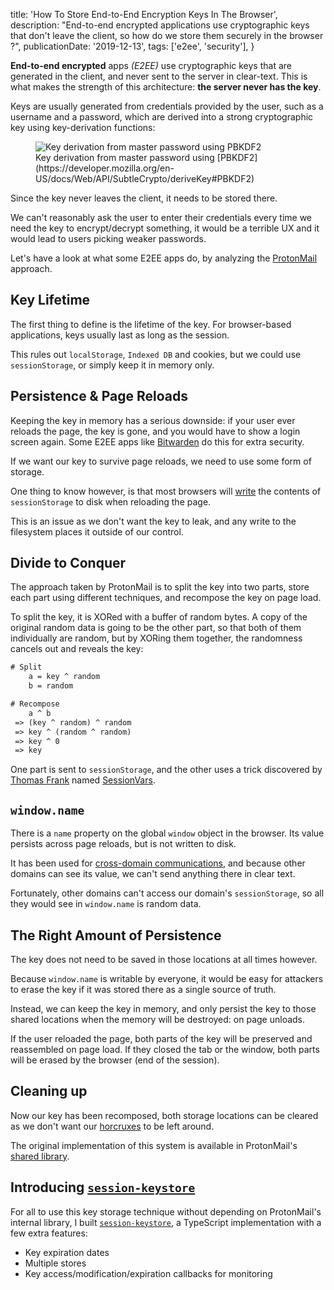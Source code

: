   title: 'How To Store End-to-End Encryption Keys In The Browser',
  description:
    "End-to-end encrypted applications use cryptographic keys that don't leave the client, so how do we store them securely in the browser ?",
  publicationDate: '2019-12-13',
  tags: ['e2ee', 'security'],
}

**End-to-end encrypted** apps _(E2EE)_ use cryptographic keys that are generated in
the client, and never sent to the server in clear-text. This is what makes the
strength of this architecture: **the server never has the key**.

Keys are usually generated from credentials provided by the user, such as
a username and a password, which are derived into a strong cryptographic key using
key-derivation functions:

<figure>
  <img
    alt="Key derivation from master password using PBKDF2"
    src="https://raw.githubusercontent.com/47ng/session-keystore/master/img/key-derivation.png"
    srcSet="
    https://raw.githubusercontent.com/47ng/session-keystore/master/img/key-derivation.png 1x,
    https://raw.githubusercontent.com/47ng/session-keystore/master/img/key-derivation%402x.png 2x
    "
  />
  <figcaption>
    Key derivation from master password using
    [PBKDF2](https://developer.mozilla.org/en-US/docs/Web/API/SubtleCrypto/deriveKey#PBKDF2)
  </figcaption>
</figure>

Since the key never leaves the client, it needs to be stored there.

We can't reasonably ask the user to enter their credentials every time we need the
key to encrypt/decrypt something, it would be a terrible UX and it would lead to
users picking weaker passwords.

Let's have a look at what some E2EE apps do, by analyzing the
[ProtonMail](https://protonmail.com/) approach.

## Key Lifetime

The first thing to define is the lifetime of the key.
For browser-based applications, keys usually last as long as the session.

This rules out `localStorage`, `Indexed DB` and cookies, but we could use
`sessionStorage`, or simply keep it in memory only.

## Persistence & Page Reloads

Keeping the key in memory has a serious downside: if your user ever reloads
the page, the key is gone, and you would have to show a login screen again.
Some E2EE apps like [Bitwarden](https://bitwarden.com) do this for extra security.

If we want our key to survive page reloads, we need to use some form of storage.

One thing to know however, is that most browsers will
[write](https://security.stackexchange.com/questions/89937/is-html5-sessionstorage-secure-for-temporarily-storing-a-cryptographic-key)
the contents of `sessionStorage` to disk when reloading the page.

This is an issue as we don't want the key to leak, and any write to the
filesystem places it outside of our control.

## Divide to Conquer

The approach taken by ProtonMail is to split the key into two parts,
store each part using different techniques, and recompose the key on page load.

To split the key, it is XORed with a buffer of random bytes.
A copy of the original random data is going to be the other part,
so that both of them individually are random, but by XORing them together,
the randomness cancels out and reveals the key:

```txt
# Split
    a = key ^ random
    b = random

# Recompose
    a ^ b
 => (key ^ random) ^ random
 => key ^ (random ^ random)
 => key ^ 0
 => key
```

One part is sent to `sessionStorage`, and the other uses a trick discovered by
[Thomas Frank](https://www.thomasfrank.se) named
[SessionVars](https://www.thomasfrank.se/sessionvars.html).

## `window.name`

There is a `name` property on the global `window` object in the browser.
Its value persists across page reloads, but is not written to disk.

It has been used for [cross-domain communications](https://developer.mozilla.org/en-US/docs/Web/API/Window/name#Notes),
and because other domains can see its value, we can't send anything there in clear text.

Fortunately, other domains can't access our domain's `sessionStorage`,
so all they would see in `window.name` is random data.

## The Right Amount of Persistence

The key does not need to be saved in those locations at all times however.

Because `window.name` is writable by everyone, it would be easy for attackers
to erase the key if it was stored there as a single source of truth.

Instead, we can keep the key in memory, and only persist the key to those
shared locations when the memory will be destroyed: on page unloads.

If the user reloaded the page, both parts of the key will be preserved
and reassembled on page load. If they closed the tab or the window,
both parts will be erased by the browser (end of the session).

## Cleaning up

Now our key has been recomposed, both storage locations can be cleared
as we don't want our [horcruxes](https://harrypotter.fandom.com/wiki/Horcrux)
to be left around.

The original implementation of this system is available in ProtonMail's
[shared library](https://github.com/ProtonMail/proton-shared/blob/master/lib/helpers/secureSessionStorage.js#L7).

## Introducing [`session-keystore`](https://github.com/47ng/session-keystore)


<NpmPackage
  pkg="session-keystore"
  repo="47ng/session-keystore"
  accent="text-indigo-500"
  className="my-8"
/>

For all to use this key storage technique without depending on ProtonMail's
internal library, I built [`session-keystore`](https://github.com/47ng/session-keystore),
a TypeScript implementation with a few extra features:

- Key expiration dates
- Multiple stores
- Key access/modification/expiration callbacks for monitoring
